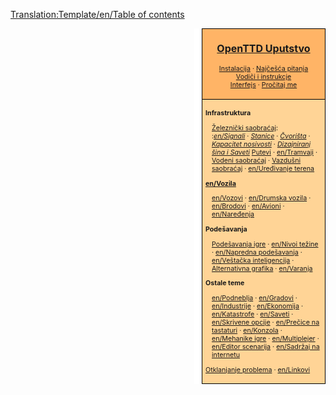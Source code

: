<noinclude>[[Translation:Template/en/Table of contents]]</noinclude><noinclude></noinclude>
<div style="float:right; padding-left:12px; background:#ffffff;">
<div style="border:1px solid #000000; background:#ffb466; padding:5px; -moz-border-radius-topleft:5px; -moz-border-radius-topright:5px; font-size: 12pt;">
<center><strong><font size="3">[[sr/Manual/Main Page|OpenTTD Uputstvo]]</font></strong></center>
<div style="font-size: 8pt; text-align: center;">
[[sr/Manual/Instalacija|Instalacija]] &middot; 
[[sr/Archive/Community/Najčešća pitanja|Najčešća pitanja]]<br />
[[sr/Manual/Tutorial/Main Page|Vodiči i instrukcje]]<br />
[[sr/Interfejs|Interfejs]] &middot; 
[[en/Readme.txt|Pročitaj me]]
</div>
</div>
<div style="border:1px solid black; border-top-width: 0px; background:#ffd496; padding:5px; -moz-border-radius-bottomleft:5px; -moz-border-radius-bottomright:8px; font-size: 8pt;">

<div style="width: 186px">
'''Infrastruktura'''
<div style="margin-left:10px;">
[[en/Manual/Railway construction|Železnički saobraćaj]]: <br />
:''[[en/Signali]]'' &middot; ''[[en/Manual/Railway station|Stanice]]'' &middot; ''[[en/Community/Junctionary/Main Page|Čvorišta]]'' &middot; ''[[en/Community/Railway Designs|Kapacitet nosivosti]]'' &middot; ''[[en/Community/Rail Designs|Dizajniranj šina i Saveti]]''
[[en/Manual/Roadway construction|Putevi]] &middot; [[en/Tramvaji]] &middot; [[en/Manual/Waterway construction|Vodeni saobraćaj]] &middot; [[en/Manual/Airport construction|Vazdušni saobraćaj]] &middot; [[en/Uređivanje terena]]
</div>
</div>

<div style="width: 186px">
'''[[en/Vozila]]'''
<div style="margin-left:10px;">
[[en/Vozovi]] &middot; [[en/Drumska vozila]] &middot; [[en/Brodovi]] &middot;
[[en/Avioni]] &middot; [[en/Naređenja]]
</div>
</div>

<div style="width: 186px">
'''Podešavanja'''
<div style="margin-left:10px;">
[[en/Manual/Game options window|Podešavanja igre]] &middot; [[en/Nivoi težine]] &middot; [[en/Napredna podešavanja]] &middot; [[en/Veštačka inteligencija]] &middot;
[[en/Manual/NewGRF|Alternativna grafika]] &middot; [[en/Varanja]]
</div>
</div>

<div style="width: 186px">
'''Ostale teme'''<br />
<div style="margin-left:10px;">
[[en/Podneblja]] &middot; [[en/Gradovi]] &middot; [[en/Industrije]] &middot; [[en/Ekonomija]] &middot;
[[en/Katastrofe]] &middot; [[en/Saveti]] &middot;
[[en/Skrivene opcije]] &middot; [[en/Prečice na tastaturi]] &middot;
[[en/Konzola]] &middot; [[en/Mehanike igre]] &middot;
[[en/Multiplejer]] &middot; [[en/Editor scenarija]] &middot;
[[en/Sadržaj na internetu]]
</div>
</div>

[[en/Archive/Manual/Troubleshooting|Otklanjanje problema]] &middot; [[en/Linkovi]]
</div>
</div>
<includeonly>[[Category:sr/Uputstvo|{{PAGENAME}}]]</includeonly>